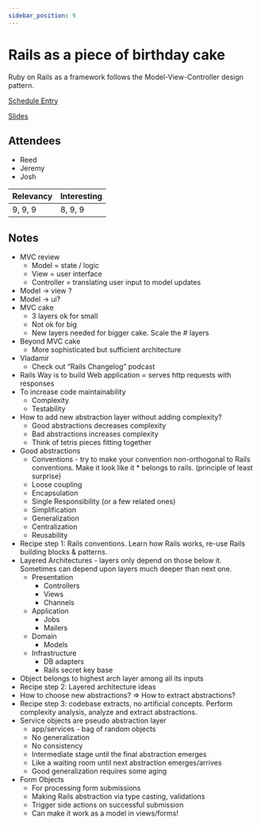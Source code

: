 ```yaml
---
sidebar_position: 9
---
```



# Rails as a piece of birthday cake

Ruby on Rails as a framework follows the Model-View-Controller design pattern.

<Speaker
  name='Vladimir Dementyev'
  position='Principal Engineer at Evil Martians'
  imageUrl='https://sessionize.com/image/a7a5-400o400o2-hGDDmXdVCnGBNH5GorY6Zp.jpg'
/>

[Schedule Entry](https://railsconf2023.sessionize.com/session/452834)

[Slides](https://speakerdeck.com/palkan/railsconf-2023-rails-as-a-piece-of-cake)

## Attendees
* Reed
* Jeremy
* Josh

| Relevancy    | Interesting |
| ----------- | ----------- |
| 9, 9, 9     | 8, 9, 9     |

## Notes

* MVC review
  * Model = state / logic
  * View = user interface
  * Controller = translating user input to model updates
* Model -> view ?
* Model -> ui?
* MVC cake
  * 3 layers ok for small
  * Not ok for big
  * New layers needed for bigger cake. Scale the # layers
* Beyond MVC cake
  * More sophisticated but sufficient architecture
* Vladamir
  * Check out “Rails Changelog” podcast
* Rails Way is to build Web application = serves http requests with responses
* To increase code maintainability
  * Complexity
  * Testability
* How to add new abstraction layer without adding complexity?
  * Good abstractions decreases complexity
  * Bad abstractions increases complexity
  * Think of tetris pieces fitting together
* Good abstractions
  * Conventions - try to make your convention non-orthogonal to Rails conventions. Make it look like it * belongs to rails. (principle of least surprise)
  * Loose coupling
  * Encapsulation
  * Single Responsibility (or a few related ones)
  * Simplification
  * Generalization
  * Centralization
  * Reusability
* Recipe step 1: Rails conventions. Learn how Rails works, re-use Rails building blocks & patterns.
* Layered Architectures - layers only depend on those below it. Sometimes can depend upon layers much deeper than next one.
  * Presentation
    * Controllers
    * Views
    * Channels
  * Application
    * Jobs
    * Mailers
  * Domain
    * Models
  * Infrastructure
    * DB adapters
    * Rails secret key base
* Object belongs to highest arch layer among all its inputs
* Recipe step 2: Layered architecture ideas
* How to choose new abstractions? => How to extract abstractions?
* Recipe step 3: codebase extracts, no artificial concepts. Perform complexity analysis, analyze and extract abstractions.
* Service objects are pseudo abstraction layer
  * app/services - bag of random objects
  * No generalization
  * No consistency
  * Intermediate stage until the final abstraction emerges
  * Like a waiting room until next abstraction emerges/arrives
  * Good generalization requires some aging
* Form Objects
  * For processing form submissions
  * Making Rails abstraction via type casting, validations
  * Trigger side actions on successful submission
  * Can make it work as a model in views/forms!
